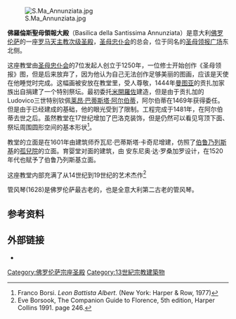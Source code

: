 [[File:S.Ma_Annunziata.jpg|thumb]] 

'''佛羅倫斯聖母領報大殿'''（Basilica della Santissima Annunziata）是意大利[[佛罗伦萨|佛罗伦萨]]的一座[[罗马天主教|罗马天主教]][[宗座圣殿|次级圣殿]]，[[圣母忠仆会|圣母忠仆会]]的总会，位于同名的[[圣母领报广场|圣母领报广场]]东北侧。

这座教堂由[[圣母忠仆会|圣母忠仆会]]的7位发起人创立于1250年，一位修士开始创作《圣母领报》图，但是后来放弃了，因为他认为自己无法创作足够美丽的图画，应该是天使在他睡觉时完成。这幅画被安放在教堂里，受人尊敬，1444年[[曼图亚|曼图亚]]的贡扎加家族出自捐建了一个特别祭坛。最初委托[[米開羅佐|米開羅佐]]建造，但是由于贡扎加的Ludovico三世特别钦佩[[莱昂·巴蒂斯塔·阿尔伯蒂|莱昂·巴蒂斯塔·阿尔伯蒂]]，阿尔伯蒂在1469年获得委任。但是由于已经建成的基础，他的眼光受到了限制。工程完成于1481年，在阿尔伯蒂去世之后。虽然教堂在17世纪增加了巴洛克装饰，但是仍然可以看见穹顶下面、祭坛周围圆形空间的基本形状<ref>Franco Borsi. ''Leon Battista Albert''. (New York: Harper & Row, 1977)</ref>。 

教堂的立面是在1601年由建筑师乔瓦尼·巴蒂斯塔·卡奇尼增建，仿照了[[伯鲁乃列斯基|伯鲁乃列斯基]]的[[孤儿院_(佛罗伦萨)|孤兒院]]的立面。育婴堂对面的建筑，由<!-- 长老 -->安东尼奥·达·罗桑加罗设计，在1520年代也赋予了伯鲁乃列斯基立面。 

这座教堂内部充满了从14世纪到19世纪的艺术杰作<ref>Eve Borsook, The Companion Guide to Florence, 5th edition, Harper Collins 1991. page 246.</ref>
<!-- [[Image:Ss_annunziata,_Baccio_Bandinelli,_pietà_1.JPG|thumb]] -->

管风琴(1628)是佛罗伦萨最古老的，也是全意大利第二古老的管风琴。

== 参考资料 ==
<div class="references-small">
<references />
</div>

== 外部链接 ==
* {{commons-inline|Santissima Annunziata (Firenze)}}
{{coord|43.777361|N|11.260965|E|type:landmark_region:IT|display=title}}

[[Category:佛罗伦萨宗座圣殿|Category:佛罗伦萨宗座圣殿]]
[[Category:13世紀宗教建築物|Category:13世紀宗教建築物]]